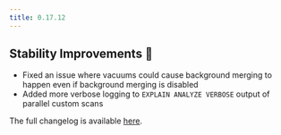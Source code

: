 ```yaml
---
title: 0.17.12
---
```


## Stability Improvements 💪

- Fixed an issue where vacuums could cause background merging to happen even if background merging is disabled
- Added more verbose logging to `EXPLAIN ANALYZE VERBOSE` output of parallel custom scans

The full changelog is available [here](https://github.com/paradedb/paradedb/releases/tag/v0.17.12).
